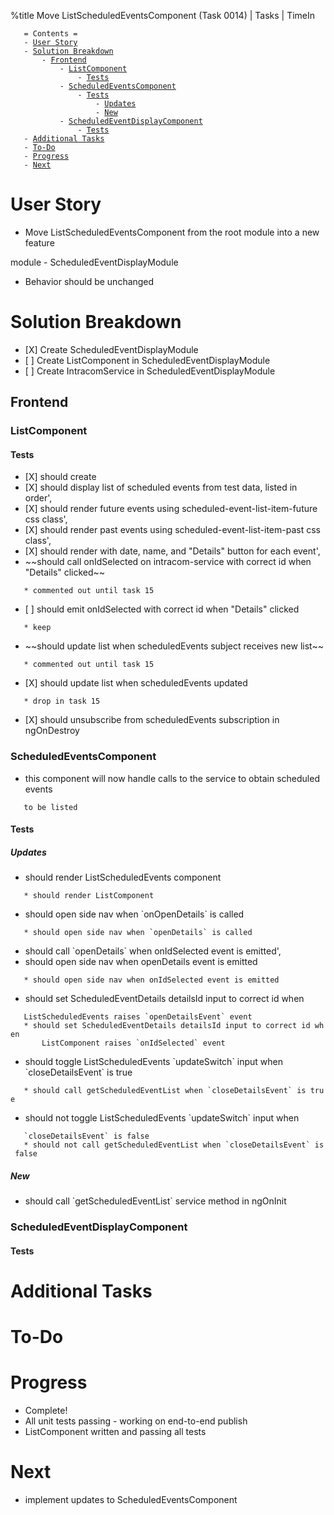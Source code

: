 %title Move ListScheduledEventsComponent (Task 0014) | Tasks | TimeIn

    = Contents =
    - [[#User Story|User Story]]
    - [[#Solution Breakdown|Solution Breakdown]]
        - [[#Solution Breakdown#Frontend|Frontend]]
            - [[#Solution Breakdown#Frontend#ListComponent|ListComponent]]
                - [[#Solution Breakdown#Frontend#ListComponent#Tests|Tests]]
            - [[#Solution Breakdown#Frontend#ScheduledEventsComponent|ScheduledEventsComponent]]
                - [[#Solution Breakdown#Frontend#ScheduledEventsComponent#Tests|Tests]]
                    - [[#Solution Breakdown#Frontend#ScheduledEventsComponent#Tests#Updates|Updates]]
                    - [[#Solution Breakdown#Frontend#ScheduledEventsComponent#Tests#New|New]]
            - [[#Solution Breakdown#Frontend#ScheduledEventDisplayComponent|ScheduledEventDisplayComponent]]
                - [[#Solution Breakdown#Frontend#ScheduledEventDisplayComponent#Tests|Tests]]
    - [[#Additional Tasks|Additional Tasks]]
    - [[#To-Do|To-Do]]
    - [[#Progress|Progress]]
    - [[#Next|Next]]

= User Story =
* Move ListScheduledEventsComponent from the root module into a new feature
module - ScheduledEventDisplayModule
* Behavior should be unchanged
= Solution Breakdown =
* [X] Create ScheduledEventDisplayModule
* [ ] Create ListComponent in ScheduledEventDisplayModule
* [ ] Create IntracomService in ScheduledEventDisplayModule
== Frontend ==
=== ListComponent ===
==== Tests ====
* [X] should create
* [X] should display list of scheduled events from test data, listed in order',
* [X] should render future events using scheduled-event-list-item-future css class',
* [X] should render past events using scheduled-event-list-item-past css class',
* [X] should render with date, name, and "Details" button for each event',
* ~~should call onIdSelected on intracom-service with correct id when "Details" clicked~~
    * commented out until task 15
* [ ] should emit onIdSelected with correct id when "Details" clicked
    * keep
* ~~should update list when scheduledEvents subject receives new list~~
    * commented out until task 15
* [X] should update list when scheduledEvents updated
    * drop in task 15
* [X] should unsubscribe from scheduledEvents subscription in ngOnDestroy
=== ScheduledEventsComponent ===
* this component will now handle calls to the service to obtain scheduled events
    to be listed
==== Tests ====
===== Updates =====
* should render ListScheduledEvents component
    * should render ListComponent
* should open side nav when `onOpenDetails` is called
    * should open side nav when `openDetails` is called
* should call `openDetails` when onIdSelected event is emitted',
* should open side nav when openDetails event is emitted
    * should open side nav when onIdSelected event is emitted
* should set ScheduledEventDetails detailsId input to correct id when
    ListScheduledEvents raises `openDetailsEvent` event
    * should set ScheduledEventDetails detailsId input to correct id when
        ListComponent raises `onIdSelected` event
* should toggle ListScheduledEvents `updateSwitch` input when `closeDetailsEvent` is true
    * should call getScheduledEventList when `closeDetailsEvent` is true
* should not toggle ListScheduledEvents `updateSwitch` input when
    `closeDetailsEvent` is false
    * should not call getScheduledEventList when `closeDetailsEvent` is false
===== New =====
* should call `getScheduledEventList` service method in ngOnInit
=== ScheduledEventDisplayComponent ===
==== Tests ====
= Additional Tasks =
= To-Do =
= Progress =
* Complete!
* All unit tests passing - working on end-to-end publish
* ListComponent written and passing all tests
= Next =
* implement updates to ScheduledEventsComponent


